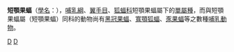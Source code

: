 {{Speciesbox 
| taxon = Casinycteris argynnis
| authority = Thomas, 1910 
| status = LC
| status_system = IUCN3.1
}}
'''短顎果蝠'''（[[學名|學名]]：''{{lang|la|Casinycteris argynnis}}''），[[哺乳綱|哺乳綱]]、[[翼手目|翼手目]]、[[狐蝠科|狐蝠科]]短顎果蝠屬下的[[單屬種|單屬種]]，而與短顎果蝠屬（短顎果蝠）同科的動物尚有[[黑冠果蝠|黑冠果蝠]]、[[寬顎狐蝠|寬顎狐蝠]]、[[豕果蝠|豕果蝠]]等之數種[[哺乳動物|哺乳動物]]。

{{Taxonbar}}

[[Category:狐蝠科|D]]
[[Category:1910年描述的动物|D]]